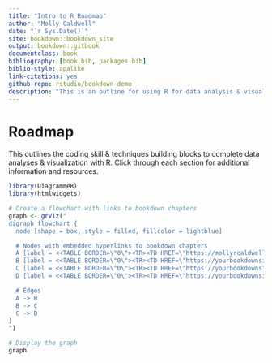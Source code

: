 ```yaml
--- 
title: "Intro to R Roadmap"
author: "Molly Caldwell"
date: "`r Sys.Date()`"
site: bookdown::bookdown_site
output: bookdown::gitbook
documentclass: book
bibliography: [book.bib, packages.bib]
biblio-style: apalike
link-citations: yes
github-repo: rstudio/bookdown-demo
description: "This is an outline for using R for data analysis & visualization. It is meant to be used as a resource and supplement to intro to R coursework."
---
```


# Roadmap

This outlines the coding skill & techniques building blocks to complete data analyses & visualization with R. Click through each section for additional information and resources.

```r
library(DiagrammeR)
library(htmlwidgets)

# Create a flowchart with links to bookdown chapters
graph <- grViz("
digraph flowchart {
  node [shape = box, style = filled, fillcolor = lightblue]

  # Nodes with embedded hyperlinks to bookdown chapters
  A [label = <<TABLE BORDER=\"0\"><TR><TD HREF=\"https://mollyrcaldwell.github.io/IntroR_Roadmap/literature.html\" TARGET=\"_blank\">Introduction</TD></TR></TABLE>>]
  B [label = <<TABLE BORDER=\"0\"><TR><TD HREF=\"https://yourbookdownsite.com/chapter1.html\" TARGET=\"_blank\">Chapter 1</TD></TR></TABLE>>]
  C [label = <<TABLE BORDER=\"0\"><TR><TD HREF=\"https://yourbookdownsite.com/chapter2.html\" TARGET=\"_blank\">Chapter 2</TD></TR></TABLE>>]
  D [label = <<TABLE BORDER=\"0\"><TR><TD HREF=\"https://yourbookdownsite.com/conclusion.html\" TARGET=\"_blank\">Conclusion</TD></TR></TABLE>>]

  # Edges
  A -> B
  B -> C
  C -> D
}
")

# Display the graph
graph
```
